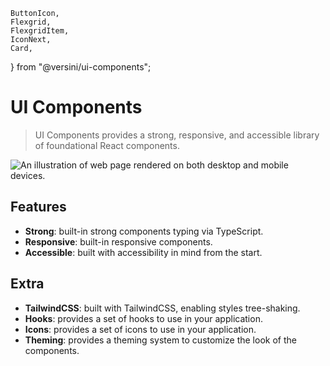 	ButtonIcon,
	Flexgrid,
	FlexgridItem,
	IconNext,
	Card,
} from "@versini/ui-components";

<Meta title="Getting started/Overview" />

# UI Components

> UI Components provides a strong, responsive, and accessible library of foundational React components.

<img
	className="mt-5"
	src="hero-13.jpg"
	alt="An illustration of web page rendered on both desktop and mobile devices."
	title="Hero image of a web page rendered on both desktop and mobile devices."
	height={300}
	width={300}
/>

## Features

<div className="prose">
	<ul>
		<li>
			<strong>Strong</strong>: built-in strong components typing via TypeScript.
    	</li>
    	<li>
    		<strong>Responsive</strong>: built-in responsive components.
    	</li>
    	<li>
    		<strong>Accessible</strong>: built with accessibility in mind from the
    		start.
    	</li>
    </ul>

</div>

## Extra

<div className="prose">
	<ul>
		<li>
			<strong>TailwindCSS</strong>: built with TailwindCSS, enabling styles
			tree-shaking.
		</li>
		<li>
			<strong>Hooks</strong>: provides a set of hooks to use in your
			application.
		</li>
		<li>
			<strong>Icons</strong>: provides a set of icons to use in your
			application.
		</li>
		<li>
			<strong>Theming</strong>: provides a theming system to customize the look
			of the components.
		</li>
	</ul>
</div>

<div className="not-docs-typography mt-8">
	<Flexgrid alignHorizontal="flex-end">
		<FlexgridItem>
			<ButtonIcon labelLeft="Installation" noBorder onClick={linkTo("getting-started--installation")}>
				<IconNext decorative monotone />
    		</ButtonIcon>
    	</FlexgridItem>
    </Flexgrid>

</div>
